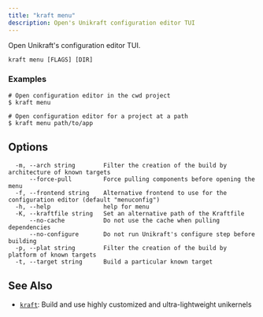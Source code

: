 ```yaml
---
title: "kraft menu"
description: Open's Unikraft configuration editor TUI
---
```


Open Unikraft's configuration editor TUI.

```
kraft menu [FLAGS] [DIR]
```

### Examples

```
# Open configuration editor in the cwd project
$ kraft menu

# Open configuration editor for a project at a path
$ kraft menu path/to/app
```

## Options

```
  -m, --arch string        Filter the creation of the build by architecture of known targets
      --force-pull         Force pulling components before opening the menu
  -f, --frontend string    Alternative frontend to use for the configuration editor (default "menuconfig")
  -h, --help               help for menu
  -K, --kraftfile string   Set an alternative path of the Kraftfile
      --no-cache           Do not use the cache when pulling dependencies
      --no-configure       Do not run Unikraft's configure step before building
  -p, --plat string        Filter the creation of the build by platform of known targets
  -t, --target string      Build a particular known target
```

## See Also

* [`kraft`](/docs/cli/reference/kraft): Build and use highly customized and ultra-lightweight unikernels

